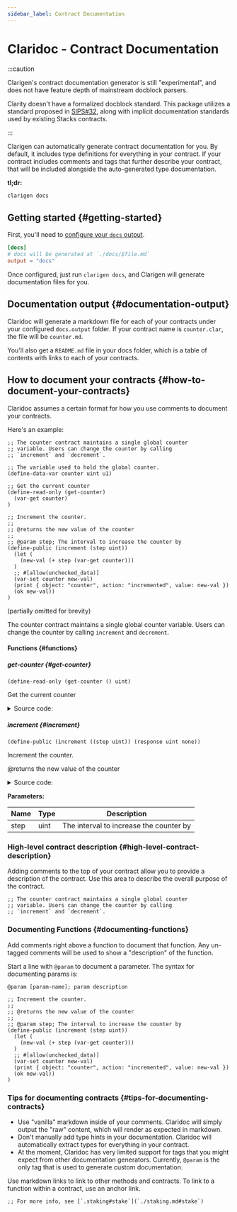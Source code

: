 ```yaml
---
sidebar_label: Contract Documentation
---
```



# Claridoc - Contract Documentation

:::caution

Clarigen's contract documentation generator is still "experimental", and does not have feature depth of mainstream docblock parsers.

Clarity doesn't have a formalized docblock standard. This package utilizes a standard proposed in [SIPS#32](https://github.com/stacksgov/sips/pull/32), along with implicit documentation standards used by existing Stacks contracts.

:::

Clarigen can automatically generate contract documentation for you. By default, it includes type definitions for everything in your contract. If your contract includes comments and tags that further describe your contract, that will be included alongside the auto-generated type documentation.

**tl;dr:**

```bash title="Terminal"
clarigen docs
```

## Getting started {#getting-started}

First, you'll need to [configure your `docs` output](./configuration#docs).

```toml title="Clarigen.toml"
[docs]
# docs will be generated at `./docs/$file.md`
output = "docs"
```

Once configured, just run `clarigen docs`, and Clarigen will generate documentation files for you.

## Documentation output {#documentation-output}

Claridoc will generate a markdown file for each of your contracts under your configured `docs.output` folder. If your contract name is `counter.clar`, the file will be `counter.md`.

You'll also get a `README.md` file in your docs folder, which is a table of contents with links to each of your contracts.

## How to document your contracts {#how-to-document-your-contracts}

Claridoc assumes a certain format for how you use comments to document your contracts.

Here's an example:

<Tabs>

<TabItem value="contract" label="Contract">

```clarity
;; The counter contract maintains a single global counter
;; variable. Users can change the counter by calling
;; `increment` and `decrement`.

;; The variable used to hold the global counter.
(define-data-var counter uint u1)

;; Get the current counter
(define-read-only (get-counter)
  (var-get counter)
)

;; Increment the counter.
;;
;; @returns the new value of the counter
;;
;; @param step; The interval to increase the counter by
(define-public (increment (step uint))
  (let (
    (new-val (+ step (var-get counter)))
  )
  ;; #[allow(unchecked_data)]
  (var-set counter new-val)
  (print { object: "counter", action: "incremented", value: new-val })
  (ok new-val))
)

```

</TabItem>

<TabItem value="documentation" label="Documentation">

(partially omitted for brevity)

<BrowserWindow url="docs/counter.md">

The counter contract maintains a single global counter variable. Users can
change the counter by calling `increment` and `decrement`.

#### Functions {#functions}

##### get-counter {#get-counter}

`(define-read-only (get-counter () uint)`

Get the current counter

<details>
  <summary>Source code:</summary>

```clarity
(define-read-only (get-counter)
  (var-get counter)
)
```

</details>

##### increment {#increment}

`(define-public (increment ((step uint)) (response uint none))`

Increment the counter.

@returns the new value of the counter

<details>
  <summary>Source code:</summary>

```clarity
(define-public (increment (step uint))
  (let (
    (new-val (+ step (var-get counter)))
  )
  ;; #[allow(unchecked_data)]
  (var-set counter new-val)
  (print { object: "counter", action: "incremented", value: new-val })
  (ok new-val))
)
```

</details>

**Parameters:**

| Name | Type | Description                             |
| ---- | ---- | --------------------------------------- |
| step | uint | The interval to increase the counter by |

</BrowserWindow>

</TabItem>

</Tabs>

### High-level contract description {#high-level-contract-description}

Adding comments to the top of your contract allow you to provide a description of the contract. Use this area to describe the overall purpose of the contract.

```clarity title="counter.clar" showLineNumbers
;; The counter contract maintains a single global counter
;; variable. Users can change the counter by calling
;; `increment` and `decrement`.
```

### Documenting Functions {#documenting-functions}

Add comments right above a function to document that function. Any un-tagged comments will be used to show a "description" of the function.

Start a line with `@param` to document a parameter. The syntax for documenting params is:

`@param [param-name]; param description`

```clarity
;; Increment the counter.
;;
;; @returns the new value of the counter
;;
;; @param step; The interval to increase the counter by
(define-public (increment (step uint))
  (let (
    (new-val (+ step (var-get counter)))
  )
  ;; #[allow(unchecked_data)]
  (var-set counter new-val)
  (print { object: "counter", action: "incremented", value: new-val })
  (ok new-val))
)
```

### Tips for documenting contracts {#tips-for-documenting-contracts}

- Use "vanilla" markdown inside of your comments. Claridoc will simply output the "raw" content, which will render as expected in markdown.
- Don't manually add type hints in your documentation. Claridoc will automatically extract types for everything in your contract.
- At the moment, Claridoc has very limited support for tags that you might expect from other documentation generators. Currently, `@param` is the only tag that is used to generate custom documentation.

Use markdown links to link to other methods and contracts. To link to a function within a contract, use an anchor link.

```clarity
;; For more info, see [`.staking#stake`](`./staking.md#stake`)
```

